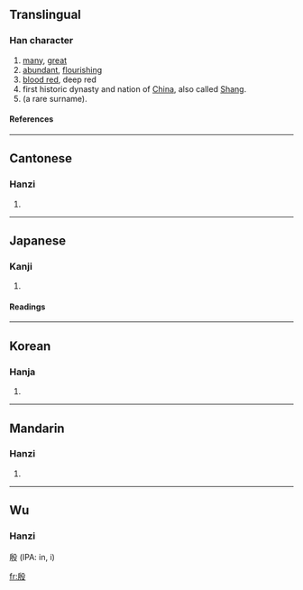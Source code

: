 ==Translingual==
===Han character===
{{Han char|rn=79|rad=殳|as=06|sn=10|four=2724<sub>7</sub>|canj=竹尸竹弓水 (HSHNE)}}
# [[many]], [[great]]
# [[abundant]], [[flourishing]]
# [[blood red]], deep red
# first historic dynasty and nation of [[China]], also called [[Shang]].
# (a rare surname).
====References====
{{Han ref|kx=0585.020|dkj=16627|dj=0977.190|hdz=32156.040|uh=6BB7|ud=27575|bh=AEEF|bd=44783}}

----
==Cantonese==
===Hanzi===
{{yue-hanzi|jyut=|y=yin1, yan1}}
# {{defn|Cantonese}}

----
==Japanese==
===Kanji===
{{ja-kanji|grade=|rs=殳06}}
# {{defn|Japanese}} 
====Readings====
{{ja-readings|on=[[いん]] (in), [[あん]] (an)|kun=[[さかん]] (sakan)}}

----
==Korean==
===Hanja===
{{ko-hanja|hangeul=[[은]], [[안]]|eumhun=|rv=eun, an|mr=ŭn, an|y=un, an}}
# {{defn|Korean}}

----
==Mandarin==
===Hanzi===
{{cmn-hanzi|pin=[[yīn]] ([[yin1]])|wg=yin1}}
# {{defn|Mandarin}}

----
==Wu==
===Hanzi===
殷 (IPA: in, i)

[[fr:殷]]